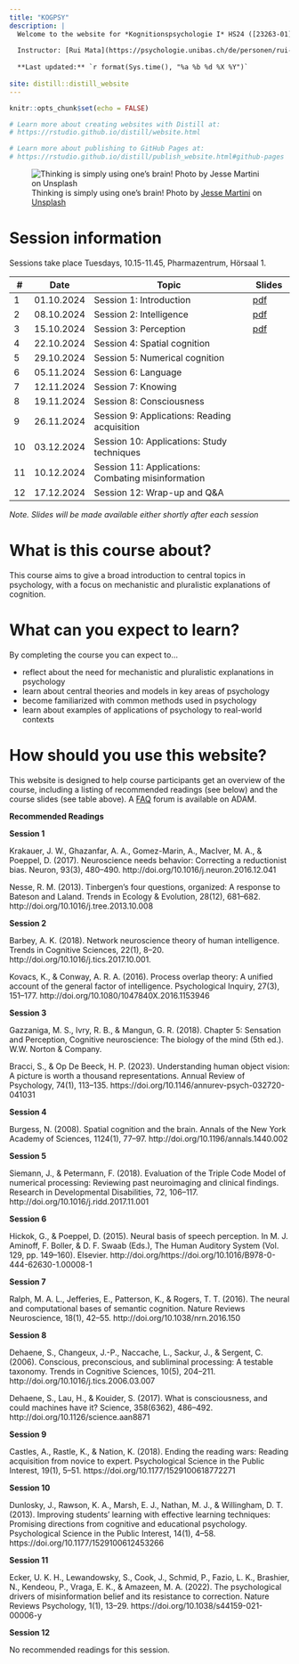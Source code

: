 ```yaml
---
title: "KOGPSY"
description: |
  Welcome to the website for *Kognitionspsychologie I* HS24 ([23263-01](https://vorlesungsverzeichnis.unibas.ch/de/home?id=284655))
  
  Instructor: [Rui Mata](https://psychologie.unibas.ch/de/personen/rui-mata/about-me/), University of Basel
  
  **Last updated:** `r format(Sys.time(), "%a %b %d %X %Y")`
  
site: distill::distill_website
---
```


```r
knitr::opts_chunk$set(echo = FALSE)

# Learn more about creating websites with Distill at:
# https://rstudio.github.io/distill/website.html

# Learn more about publishing to GitHub Pages at:
# https://rstudio.github.io/distill/publish_website.html#github-pages

```

![Thinking is simply using one's brain! <span>Photo by <a href="https://unsplash.com/@jessemartini?utm_source=unsplash&amp;utm_medium=referral&amp;utm_content=creditCopyText">Jesse Martini</a> on <a href="https://unsplash.com/s/photos/brain?utm_source=unsplash&amp;utm_medium=referral&amp;utm_content=creditCopyText">Unsplash</a></span>](photos/jesse-martini-Iod3vdjKE1E-unsplash.jpg)

# Session information

Sessions take place Tuesdays, 10.15-11.45, Pharmazentrum, Hörsaal 1. 

::: l-body
| # | Date     | Topic                         | Slides |
|---| ---------|-------------------------------|--------|
| 1 | 01.10.2024 | Session 1: Introduction | [pdf](presentations/KOGPSY_session1.pdf) |
| 2 | 08.10.2024 | Session 2: Intelligence | [pdf](presentations/KOGPSY_session2.pdf) |
| 3 | 15.10.2024 | Session 3: Perception | [pdf](presentations/KOGPSY_session3.pdf)  |
| 4 | 22.10.2024 | Session 4: Spatial cognition |  |
| 5 | 29.10.2024 | Session 5: Numerical cognition |  |
| 6 | 05.11.2024 | Session 6: Language |  |
| 7 | 12.11.2024 | Session 7: Knowing |  |
| 8 | 19.11.2024 | Session 8: Consciousness | |
| 9 | 26.11.2024 | Session 9: Applications: Reading acquisition |  |
|10 | 03.12.2024 | Session 10: Applications: Study techniques |  |
|11 | 10.12.2024 | Session 11: Applications: Combating misinformation |  |
|12 | 17.12.2024 | Session 12: Wrap-up and Q&A |  |
:::

*Note. Slides will be made available either shortly after each session*

# What is this course about?

This course aims to give a broad introduction to central topics in psychology, with a focus on mechanistic and pluralistic explanations of cognition. 

# What can you expect to learn?

By completing the course you can expect to...

- reflect about the need for mechanistic and pluralistic explanations in psychology
- learn about central theories and models in key areas of psychology
- become familiarized with common methods used in psychology
- learn about examples of applications of psychology to real-world contexts

# How should you use this website?

This website is designed to help course participants get an overview of the course, including a listing of recommended readings (see below) and the course slides (see table above). A [FAQ](https://adam.unibas.ch/goto_adam_crs_1736790.html) forum is available on ADAM. 

**Recommended Readings**

**Session 1**

Krakauer, J. W., Ghazanfar, A. A., Gomez-Marin, A., MacIver, M. A., & Poeppel, D. (2017). Neuroscience needs behavior: Correcting a reductionist bias. Neuron, 93(3), 480–490. http://doi.org/10.1016/j.neuron.2016.12.041

Nesse, R. M. (2013). Tinbergen’s four questions, organized: A response to Bateson and Laland. Trends in Ecology & Evolution, 28(12), 681–682. http://doi.org/10.1016/j.tree.2013.10.008

**Session 2**

Barbey, A. K. (2018). Network neuroscience theory of human intelligence. Trends in Cognitive Sciences, 22(1), 8–20. http://doi.org/10.1016/j.tics.2017.10.001.

Kovacs, K., & Conway, A. R. A. (2016). Process overlap theory: A unified account of the general factor of intelligence. Psychological Inquiry, 27(3), 151–177. http://doi.org/10.1080/1047840X.2016.1153946

**Session 3**

Gazzaniga, M. S., Ivry, R. B., & Mangun, G. R. (2018). Chapter 5: Sensation and Perception, Cognitive neuroscience: The biology of the mind (5th ed.). W.W. Norton & Company. 

Bracci, S., & Op De Beeck, H. P. (2023). Understanding human object vision: A picture is worth a thousand representations. Annual Review of Psychology, 74(1), 113–135. https://doi.org/10.1146/annurev-psych-032720-041031

**Session 4**

Burgess, N. (2008). Spatial cognition and the brain. Annals of the New York Academy of Sciences, 1124(1), 77–97. http://doi.org/10.1196/annals.1440.002

**Session 5**

Siemann, J., & Petermann, F. (2018). Evaluation of the Triple Code Model of numerical processing: Reviewing past neuroimaging and clinical findings. Research in Developmental Disabilities, 72, 106–117. http://doi.org/10.1016/j.ridd.2017.11.001

**Session 6**

Hickok, G., & Poeppel, D. (2015). Neural basis of speech perception. In M. J. Aminoff, F. Boller, & D. F. Swaab (Eds.), The Human Auditory System (Vol. 129, pp. 149–160). Elsevier. http://doi.org/https://doi.org/10.1016/B978-0-444-62630-1.00008-1

**Session 7**

Ralph, M. A. L., Jefferies, E., Patterson, K., & Rogers, T. T. (2016). The neural and computational bases of semantic cognition. Nature Reviews Neuroscience, 18(1), 42–55. http://doi.org/10.1038/nrn.2016.150

**Session 8**

Dehaene, S., Changeux, J.-P., Naccache, L., Sackur, J., & Sergent, C. (2006). Conscious, preconscious, and subliminal processing: A testable taxonomy. Trends in Cognitive Sciences, 10(5), 204–211. http://doi.org/10.1016/j.tics.2006.03.007

Dehaene, S., Lau, H., & Kouider, S. (2017). What is consciousness, and could machines have it? Science, 358(6362), 486–492. http://doi.org/10.1126/science.aan8871

**Session 9**

Castles, A., Rastle, K., & Nation, K. (2018). Ending the reading wars: Reading acquisition from novice to expert. Psychological Science in the Public Interest, 19(1), 5–51. https://doi.org/10.1177/1529100618772271

**Session 10**

Dunlosky, J., Rawson, K. A., Marsh, E. J., Nathan, M. J., & Willingham, D. T. (2013). Improving students’ learning with effective learning techniques: Promising directions from cognitive and educational psychology. Psychological Science in the Public Interest, 14(1), 4–58. https://doi.org/10.1177/1529100612453266

**Session 11**

Ecker, U. K. H., Lewandowsky, S., Cook, J., Schmid, P., Fazio, L. K., Brashier, N., Kendeou, P., Vraga, E. K., & Amazeen, M. A. (2022). The psychological drivers of misinformation belief and its resistance to correction. Nature Reviews Psychology, 1(1), 13–29. https://doi.org/10.1038/s44159-021-00006-y

**Session 12**

No recommended readings for this session.